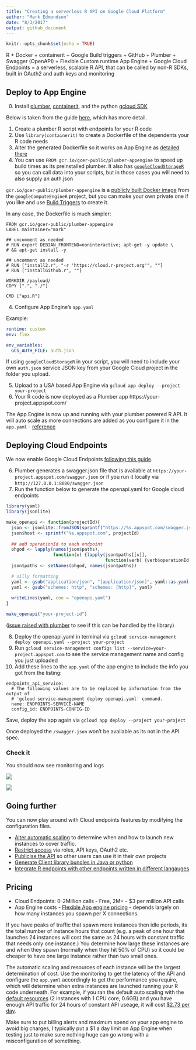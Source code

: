 ```yaml
---
title: "Creating a serverless R API on Google Cloud Platform"
author: "Mark Edmondson"
date: "8/3/2017"
output: github_document
---
```


```r
knitr::opts_chunk$set(echo = TRUE)
```

R + Docker + containerit + Google Build triggers + GitHub + Plumber + Swagger (OpenAPI) + Flexible Custom runtime App Engine + Google Cloud Endpoints = a serverless, scalable R API, that can be called by non-R SDKs, built in OAuth2 and auth keys and monitoring 

## Deploy to App Engine

0. Install [plumber](https://www.rplumber.io/), [containerit](https://github.com/o2r-project/containerit), and the python [gcloud SDK](https://cloud.google.com/sdk/downloads)

Below is taken from the guide [here](demoDockerAppEngine/README.md), which has more detail. 

1. Create a plumber R script with endpoints for your R code
2. Use `library(containerit)` to create a Dockerfile of the dependents your R code needs
3. Alter the generated Dockerfile so it works on App Engine as [detailed there](demoDockerAppEngine/README.md)
4. You can use `FROM gcr.io/gcer-public/plumber-appengine` to speed up build times as its preinstalled plumber.  It also has [`googleCloudStorageR`](https://github.com/cloudyr/googleCloudStorageR) so you can call data into your scripts, but in those cases you will need to also supply an auth.json

`gcr.io/gcer-public/plumber-appengine` is a [publicly built Docker image](https://cloudyr.github.io/googleComputeEngineR/articles/docker.html#public-docker-images) from the `googleComputeEngineR` project, but you can make your own private one if you like and use [Build Triggers](https://cloud.google.com/container-builder/docs/how-to/build-triggers) to create it. 

In any case, the Dockerfile is much simpler:

```
FROM gcr.io/gcer-public/plumber-appengine
LABEL maintainer="mark"

## uncomment as needed
# RUN export DEBIAN_FRONTEND=noninteractive; apt-get -y update \
# && apt-get install -y 
 
## uncomment as needed
# RUN ["install2.r", "-r 'https://cloud.r-project.org'", ""]
# RUN ["installGithub.r", ""]

WORKDIR /payload/
COPY [".", "./"]

CMD ["api.R"]
```

4. Configure App Engine's `app.yaml`

Example:

```yaml
runtime: custom
env: flex

env_variables:
  GCS_AUTH_FILE: auth.json
```

If using `googleCloudStorageR` in your script, you will need to include your own `auth.json` service JSON key from your Google Cloud project in the folder you upload.

5. Upload to a USA based App Engine via `gcloud app deploy --project your-project`
6. Your R code is now deployed as a Plumber app https://your-project.appspot.com/

The App Engine is now up and running with your plumber powered R API.  It will auto scale as more connections are added as you configure it in the `app.yaml` - [reference](https://cloud.google.com/appengine/docs/standard/python/config/appref)

## Deploying Cloud Endpoints

We now enable Google Cloud Endpoints [following this guide](https://cloud.google.com/endpoints/docs/get-started-app-engine#deploy_configuration).

6. Plumber generates a swagger.json file that is available at `https://your-project.appspot.com/swagger.json` or if you run it locally via `http://127.0.0.1:8080/swagger.json`
7. Run the function below to generate the openapi.yaml for Google cloud endpoints

```r
library(yaml)
library(jsonlite)

make_openapi <- function(projectId){
  json <- jsonlite::fromJSON(sprintf("https://%s.appspot.com/swagger.json", projectId))
  json$host <- sprintf("%s.appspot.com", projectId)
  
  ## add operationId to each endpoint
  ohgod <- lapply(names(json$paths), 
                  function(x) {lapply(json$paths[[x]], 
                                      function(verb) {verb$operationId <- basename(x);verb})})
  json$paths <- setNames(ohgod, names(json$paths))

  # silly formatting
  yaml <- gsub("application/json", "[application/json]", yaml::as.yaml(json))
  yaml <- gsub("schemes: http", "schemes: [http]", yaml)
  
  writeLines(yaml, con = "openapi.yaml")
}

make_openapi("your-project-id")

```
([issue raised with plumber](https://github.com/trestletech/plumber/issues/154) to see if this can be handled by the library)

8. Deploy the openapi.yaml in terminal via `gcloud service-management deploy openapi.yaml --project your-project`
9. Run `gcloud service-management configs list --service=your-project.appspot.com` to see the service management name and config you just uploaded
10. Add these lines to the `app.yaml` of the app engine to include the info you got from the listing:

```
endpoints_api_service:
  # The following values are to be replaced by information from the output of
  # 'gcloud service-management deploy openapi.yaml' command.
  name: ENDPOINTS-SERVICE-NAME
  config_id: ENDPOINTS-CONFIG-ID
```

Save, deploy the app again via `gcloud app deploy --project your-project`

Once deployed the `/swagger.json` won't be available as its not in the API spec. 

### Check it

You should now see monitoring and logs

![](pics/logs.png)

![](pics/monitoring.png)


## Going further

You can now play around with Cloud endpoints features by modifying the configuration files.  

- [Alter automatic scaling](https://cloud.google.com/appengine/docs/flexible/nodejs/configuring-your-app-with-app-yaml#automatic_scaling) to determine when and how to launch new instances to cover traffic.
- [Restrict access](https://cloud.google.com/endpoints/docs/api-access-overview) via roles, API keys, OAuth2 etc. 
- [Publicise the API](https://cloud.google.com/endpoints/docs/control-api-callers) so other users can use it in their own projects
- [Generate Client library bundles in Java or python](https://cloud.google.com/endpoints/docs/frameworks/python/gen_clients)
- [Integrate R endpoints with other endpoints written in different langauges](https://cloudplatform.googleblog.com/2016/06/creating-a-scalable-API-with-microservices.html)

## Pricing

* Cloud Endpoints: 0-2Million calls - Free, 2M+ - $3 per million API calls
* App Engine costs - [Flexible App engine pricing](https://cloud.google.com/appengine/pricing#flexible-environment-instances) - depends largely on how many instances you spawn per X connections.  

If you have peaks of traffic that spawn more instances then idle periods, its the total number of instance hours that count (e.g. a peak of one hour that launches 24 instances will cost the same as 24 hours with constant traffic that needs only one instance.)  You determine how large these instances are and when they spawn (normally when they hit 50% of CPU) so it could be cheaper to have one large instance rather than two small ones.

The automatic scaling and resources of each instance will be the largest determination of cost.  Use the monitoring to get the latency of the API and configure the `app.yaml` accordingly to get the performance you require, which will determine when extra instances are launched running your R code underneath.  For example, if you ran the default auto scaling with the [default resources](https://cloud.google.com/appengine/docs/flexible/nodejs/configuring-your-app-with-app-yaml#resource-settings) (2 instances with 1 CPU core, 0.6GB) and you have enough API traffic for 24 hours of constant API useage, it will cost [$2.73 per day](https://cloud.google.com/products/calculator/#id=44336162-27f9-41b7-94a4-73036357e6d6).  

Make sure to put billing alerts and maximum spend on your app engine to avoid big charges, I typically put a $1 a day limit on App Engine when testing just to make sure nothing huge can go wrong with a misconfiguration of something.  


